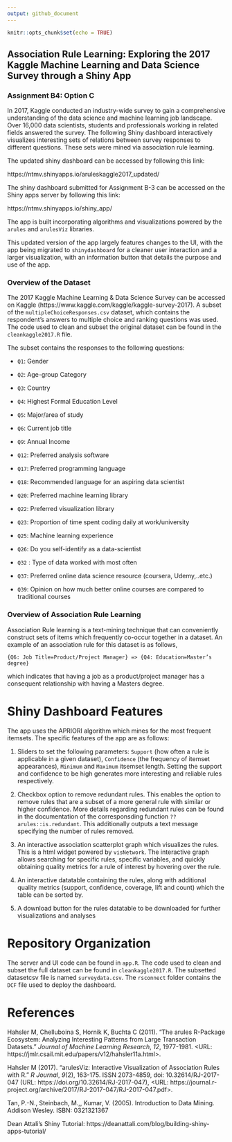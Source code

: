 ```yaml
---
output: github_document
---
```


```r
knitr::opts_chunk$set(echo = TRUE)
```

## Association Rule Learning: Exploring the 2017 Kaggle Machine Learning and Data Science Survey through a Shiny App

### Assignment B4: Option C

In 2017, Kaggle conducted an industry-wide survey to gain a comprehensive understanding of the data science and machine learning job landscape. Over 16,000 data scientists, students and professionals working in related fields answered the survey. The following Shiny dashboard interactively visualizes interesting sets of relations between survey responses to different questions. These sets were mined via association rule learning. 

The updated shiny dashboard can be accessed by following this link: 

https://ntmv.shinyapps.io/aruleskaggle2017_updated/

The shiny dashboard submitted for Assignment B-3 can be accessed on the Shiny apps server by following this link:

 https://ntmv.shinyapps.io/shiny_app/
 
 The app is built incorporating algorithms and visualizations powered by the 
 `arules` and `arulesViz` libraries.
 
 This updated version of the app largely features changes to the UI, with the app being
 migrated to `shinydashboard` for a cleaner user interaction and a larger visualization, with an information button that details the purpose and use of the app. 

### Overview of the Dataset 

The 2017 Kaggle Machine Learning & Data Science Survey can be accessed on Kaggle (https://www.kaggle.com/kaggle/kaggle-survey-2017). A subset of the  `multipleChoiceResponses.csv` dataset, which contains the respondent's answers to multiple choice and ranking questions was used. The code used to clean and subset the original dataset can be found in the `cleankaggle2017.R` file.

The subset contains the responses to the following questions:

- `Q1`: Gender

- `Q2`: Age-group Category 

- `Q3`: Country

- `Q4`: Highest Formal Education Level 

- `Q5`: Major/area of study

- `Q6`: Current job title 

- `Q9`: Annual Income

- `Q12`: Preferred analysis software 

- `Q17`: Preferred programming language

- `Q18`: Recommended language for an aspiring data scientist

- `Q20`: Preferred machine learning library

- `Q22`: Preferred visualization library

- `Q23`: Proportion of time spent coding daily at work/university

- `Q25`: Machine learning experience

- `Q26`: Do you self-identify as a data-scientist

- `Q32` : Type of data worked with most often 

- `Q37`: Preferred online data science resource (coursera, Udemy,..etc.)

- `Q39`: Opinion on how much better online courses are compared to traditional courses


### Overview of Association Rule Learning

Association Rule learning is a text-mining technique that can conveniently construct sets of items which frequently co-occur together in a dataset. An example of an association rule for this dataset is as follows, 

`{Q6: Job Title=Product/Project Manager} => {Q4: Education=Master’s degree}` 

which indicates that having a job as a product/project manager has a consequent relationship with having a Masters degree. 

# Shiny Dashboard Features

The app uses the APRIORI algorithm which mines for the most frequent itemsets. The specific features of the app are as follows:

1. Sliders to set the following parameters: `Support` (how often a rule is applicable in a given dataset), `Confidence` (the frequency of itemset appearances), `Minimum` and `Maximum` itsemset length. Setting the support and confidence to be high generates more interesting and reliable rules respectively.

2. Checkbox option to remove redundant rules. This enables the option to remove rules that are a subset of a more general rule with similar or higher confidence. More details regarding redundant rules can be found in the documentation of the corresponsding function `??arules::is.redundant`. This additionally outputs a text message specifying the number of rules removed. 

3. An interactive association scatterplot graph which visualizes the rules. This is a html widget powered by `visNetwork`. The interactive graph allows searching for specific rules, specific variables, and quickly obtaining quality metrics for a rule of interest by hovering over the rule.

4. An interactive datatable containing the rules, along with additional quality metrics (support, confidence, coverage, lift and count) which the table can be sorted by.

5. A download button for the rules datatable to be downloaded for further visualizations 
and analyses

# Repository Organization 

The server and UI code can be found in `app.R`. The code used to clean and subset the full dataset can be found in `cleankaggle2017.R`. The subsetted datasetcsv file is named `surveydata.csv`. The `rsconnect` folder contains the `DCF` file used to deploy the dashboard.

# References

Hahsler M, Chelluboina S, Hornik K, Buchta C (2011). “The arules R-Package
Ecosystem: Analyzing Interesting Patterns from Large Transaction Datasets.”
_Journal of Machine Learning Research_, *12*, 1977-1981. <URL:
https://jmlr.csail.mit.edu/papers/v12/hahsler11a.html>.

Hahsler M (2017). “arulesViz: Interactive Visualization of Association Rules with
R.” _R Journal_, *9*(2), 163-175. ISSN 2073-4859, doi: 10.32614/RJ-2017-047 (URL:
https://doi.org/10.32614/RJ-2017-047), <URL:
https://journal.r-project.org/archive/2017/RJ-2017-047/RJ-2017-047.pdf>.

Tan, P.-N., Steinbach, M.,, Kumar, V. (2005). Introduction to Data Mining. Addison Wesley. ISBN: 0321321367 

Dean Attali's Shiny Tutorial: https://deanattali.com/blog/building-shiny-apps-tutorial/

